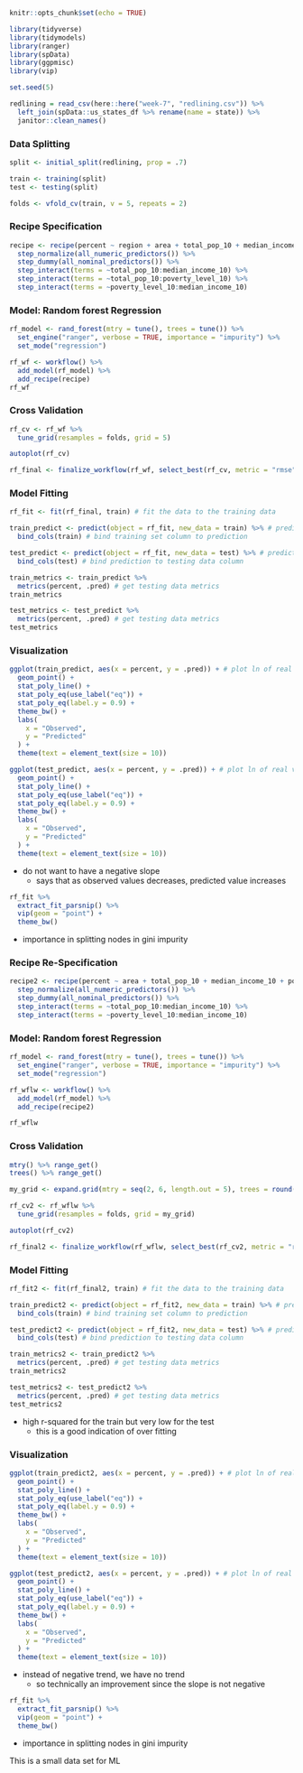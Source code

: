 ```r
knitr::opts_chunk$set(echo = TRUE)

library(tidyverse)
library(tidymodels)
library(ranger)
library(spData)
library(ggpmisc)
library(vip)

set.seed(5)
```

```r
redlining = read_csv(here::here("week-7", "redlining.csv")) %>% 
  left_join(spData::us_states_df %>% rename(name = state)) %>% 
  janitor::clean_names()
```

### Data Splitting

```r
split <- initial_split(redlining, prop = .7)

train <- training(split)
test <- testing(split)

folds <- vfold_cv(train, v = 5, repeats = 2)
```

### Recipe Specification

```r
recipe <- recipe(percent ~ region + area + total_pop_10 + median_income_10 + poverty_level_10, data = train)%>%
  step_normalize(all_numeric_predictors()) %>% 
  step_dummy(all_nominal_predictors()) %>% 
  step_interact(terms = ~total_pop_10:median_income_10) %>% 
  step_interact(terms = ~total_pop_10:poverty_level_10) %>% 
  step_interact(terms = ~poverty_level_10:median_income_10) 
```

### Model: Random forest Regression

```r
rf_model <- rand_forest(mtry = tune(), trees = tune()) %>%
  set_engine("ranger", verbose = TRUE, importance = "impurity") %>%
  set_mode("regression")
```

```r
rf_wf <- workflow() %>%
  add_model(rf_model) %>%
  add_recipe(recipe)
rf_wf
```

### Cross Validation

```r
rf_cv <- rf_wf %>%
  tune_grid(resamples = folds, grid = 5)
```

```r
autoplot(rf_cv)
```

```r
rf_final <- finalize_workflow(rf_wf, select_best(rf_cv, metric = "rmse"))
```

### Model Fitting

```r
rf_fit <- fit(rf_final, train) # fit the data to the training data
```

```r
train_predict <- predict(object = rf_fit, new_data = train) %>% # predict the training set
  bind_cols(train) # bind training set column to prediction

test_predict <- predict(object = rf_fit, new_data = test) %>% # predict the training set
  bind_cols(test) # bind prediction to testing data column
```

```r
train_metrics <- train_predict %>%
  metrics(percent, .pred) # get testing data metrics
train_metrics

test_metrics <- test_predict %>%
  metrics(percent, .pred) # get testing data metrics
test_metrics
```

### Visualization

```r
ggplot(train_predict, aes(x = percent, y = .pred)) + # plot ln of real versus ln of predicted
  geom_point() +
  stat_poly_line() +
  stat_poly_eq(use_label("eq")) +
  stat_poly_eq(label.y = 0.9) +
  theme_bw() +
  labs(
    x = "Observed",
    y = "Predicted"
  ) +
  theme(text = element_text(size = 10))

ggplot(test_predict, aes(x = percent, y = .pred)) + # plot ln of real versus ln of predicted
  geom_point() +
  stat_poly_line() +
  stat_poly_eq(use_label("eq")) +
  stat_poly_eq(label.y = 0.9) +
  theme_bw() +
  labs(
    x = "Observed",
    y = "Predicted"
  ) +
  theme(text = element_text(size = 10))
```
- do not want to have a negative slope
  - says that as observed values decreases, predicted value increases 
  
```r
rf_fit %>%
  extract_fit_parsnip() %>%
  vip(geom = "point") +
  theme_bw()
```
- importance in splitting nodes in gini impurity

### Recipe Re-Specification

```r
recipe2 <- recipe(percent ~ area + total_pop_10 + median_income_10 + poverty_level_10, data = train)%>%
  step_normalize(all_numeric_predictors()) %>% 
  step_dummy(all_nominal_predictors()) %>% 
  step_interact(terms = ~total_pop_10:median_income_10) %>% 
  step_interact(terms = ~poverty_level_10:median_income_10) 
```

### Model: Random forest Regression

```r
rf_model <- rand_forest(mtry = tune(), trees = tune()) %>%
  set_engine("ranger", verbose = TRUE, importance = "impurity") %>% 
  set_mode("regression")
```

```r
rf_wflw <- workflow() %>%
  add_model(rf_model) %>%
  add_recipe(recipe2)

rf_wflw
```

### Cross Validation

```r
mtry() %>% range_get()
trees() %>% range_get()

my_grid <- expand.grid(mtry = seq(2, 6, length.out = 5), trees = round(seq(50, 2000, length.out = 10)))

rf_cv2 <- rf_wflw %>%
  tune_grid(resamples = folds, grid = my_grid)
```

```r
autoplot(rf_cv2)
```

```r
rf_final2 <- finalize_workflow(rf_wflw, select_best(rf_cv2, metric = "rmse"))
```

### Model Fitting

```r
rf_fit2 <- fit(rf_final2, train) # fit the data to the training data
```

```r
train_predict2 <- predict(object = rf_fit2, new_data = train) %>% # predict the training set
  bind_cols(train) # bind training set column to prediction

test_predict2 <- predict(object = rf_fit2, new_data = test) %>% # predict the training set
  bind_cols(test) # bind prediction to testing data column
```

```r
train_metrics2 <- train_predict2 %>%
  metrics(percent, .pred) # get testing data metrics
train_metrics2

test_metrics2 <- test_predict2 %>%
  metrics(percent, .pred) # get testing data metrics
test_metrics2
```

- high r-squared for the train but very low for the test
  - this is a good indication of over fitting

### Visualization

```r
ggplot(train_predict2, aes(x = percent, y = .pred)) + # plot ln of real versus ln of predicted
  geom_point() +
  stat_poly_line() +
  stat_poly_eq(use_label("eq")) +
  stat_poly_eq(label.y = 0.9) +
  theme_bw() +
  labs(
    x = "Observed",
    y = "Predicted"
  ) +
  theme(text = element_text(size = 10))

ggplot(test_predict2, aes(x = percent, y = .pred)) + # plot ln of real versus ln of predicted
  geom_point() +
  stat_poly_line() +
  stat_poly_eq(use_label("eq")) +
  stat_poly_eq(label.y = 0.9) +
  theme_bw() +
  labs(
    x = "Observed",
    y = "Predicted"
  ) +
  theme(text = element_text(size = 10))
```
- instead of negative trend, we have no trend
  - so technically an improvement since the slope is not negative

```r
rf_fit %>%
  extract_fit_parsnip() %>%
  vip(geom = "point") +
  theme_bw()
```
- importance in splitting nodes in gini impurity


This is a small data set for ML
